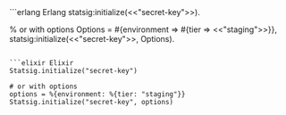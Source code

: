 <CodeGroup>
```erlang Erlang
statsig:initialize(<<"secret-key">>).

% or with options
Options = #{environment => #{tier => <<"staging">>}},
statsig:initialize(<<"secret-key">>, Options).
```

```elixir Elixir
Statsig.initialize("secret-key")

# or with options
options = %{environment: %{tier: "staging"}}
Statsig.initialize("secret-key", options)
```
</CodeGroup>

